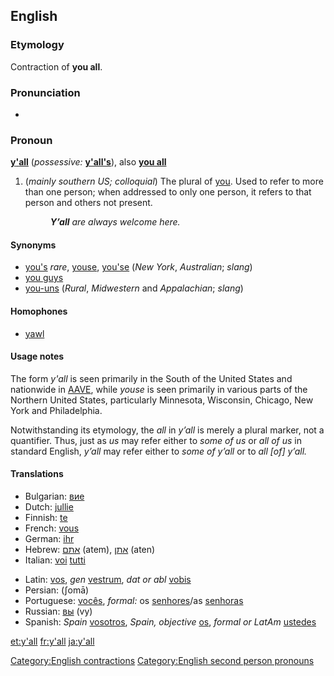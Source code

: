 ==English==

===Etymology===
Contraction of '''you all'''.

===Pronunciation===
*{{IPA|/jɑːl/}}

===Pronoun===
{{wikipedia}}
'''[[y]][[']][[all]]''' (''possessive:'' '''[[y'all's]]'''), also '''[[you all]]'''

# (''mainly southern US; colloquial'') The plural of [[you]]. Used to refer to more than one person; when addressed to only one person, it refers to that person and others not present.
#: '''''Y’all''' are always welcome here.''

====Synonyms====
*[[you's]] ''rare'', [[youse]], [[you'se]] (''New York'', ''Australian''; ''slang'')
*[[you guys]]
*[[you-uns]] (''Rural'', ''Midwestern'' and ''Appalachian''; ''slang'')

====Homophones====
*[[yawl]]

====Usage notes====
The form ''y'all'' is seen primarily in the South of the United States and nationwide in [[AAVE]], while ''youse'' is seen primarily in various parts of the Northern United States, particularly Minnesota, Wisconsin, Chicago, New York and Philadelphia.

Notwithstanding its etymology, the ''all'' in ''y’all'' is merely a plural marker, not a quantifier. Thus, just as ''us'' may refer either to ''some of us'' or ''all of us'' in standard English, ''y’all'' may refer either to ''some of y’all'' or to ''all [of] y’all.''

====Translations====
{{top}}
*Bulgarian: [[вие]]
*Dutch: [[jullie]]
*Finnish: [[te]]
*French: [[vous]]
*German: [[ihr]]
*Hebrew: [[אתם]] (atem), [[אתן]] (aten)
*Italian: [[voi]] [[tutti]]
{{mid}}
*Latin: [[vos]], ''gen'' [[vestrum]], ''dat or abl'' [[vobis]]
*Persian: {{FAchar|[[شما|شُما]]}} (ʃomā)
*Portuguese: [[vocês]], ''formal:'' os [[senhores]]/as [[senhoras]]
*Russian: [[вы]] (vy)
*Spanish: ''Spain'' [[vosotros]], ''Spain, objective'' [[os]], ''formal or LatAm'' [[ustedes]]
{{bottom}}

[[Category:English contractions]]
[[Category:English second person pronouns]]

[[et:y'all]]
[[fr:y'all]]
[[ja:y'all]]